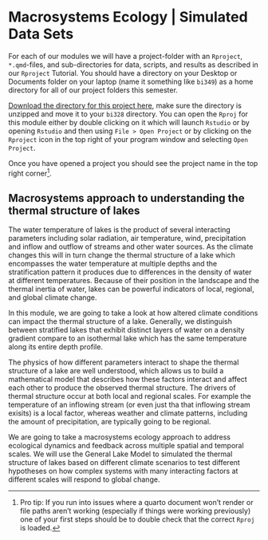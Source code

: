 # Macrosystems Ecology | Simulated Data Sets {.unnumbered}

For each of our modules we will have a project-folder with an `Rproject`, `*.qmd`-files, and sub-directories for data, scripts, and results as described in our `Rproject` Tutorial. You should have a directory on your Desktop or Documents folder on your laptop (name it something like `bi349`) as a home directory for all of our project folders this semester. 

[Download the directory for this project here](https://drive.google.com/drive/folders/1dZ0UgGA9rmmUTvUbr9e9cIIC5CgJyXmw?usp=drive_link), make sure the directory is unzipped and move it to your `bi328` directory. You can open the `Rproj` for this module either by double clicking on it which will launch `Rstudio` or by opening `Rstudio` and then using `File > Open Project` or by clicking on the `Rproject` icon in the top right of your program window and selecting `Open Project`. 

Once you have opened a project you should see the project name in the top right corner^[Pro tip: If you run into issues where a quarto document won't render or file paths aren't working (especially if things were working previously) one of your first steps should be to double check that the correct `Rproj` is loaded.].

## Macrosystems approach to understanding the thermal structure of lakes

The water temperature of lakes is the product of several interacting parameters including solar radiation, air temperature, wind, precipitation and inflow and outflow of streams and other water sources.  As the climate changes this will in turn change the thermal structure of a lake which encompasses the water temperature at multiple depths and the stratification pattern it produces due to differences in the density of water at different temperatures. Because of their position in the landscape and the thermal inertia of water, lakes can be powerful indicators of local, regional, and global climate change.

In this module, we are going to take a look at how altered climate conditions can impact the thermal structure of a lake. Generally, we distinguish between stratified lakes that exhibit distinct layers of water on a density gradient compare to an isothermal lake which has the same temperature along its entire depth profile.

The physics of how different parameters interact to shape the thermal structure of a lake are well understood, which allows us to build a mathematical model that describes how these factors interact and affect each other to produce the observed thermal structure. The drivers of thermal structure occur at both local and regional scales. For example the temperature of an inflowing stream (or even just tha that inflowing stream exisits) is a local factor, whereas weather and climate patterns, including the amount of precipitation, are typically going to be regional. 

We are going to take a macrosystems ecology approach to address ecological dynamics and feedback across multiple spatial and temporal scales. We will use the General Lake Model to simulated the thermal structure of lakes based on different climate scenarios to test different hypotheses on how complex systems with many interacting factors at different scales will respond to global change.